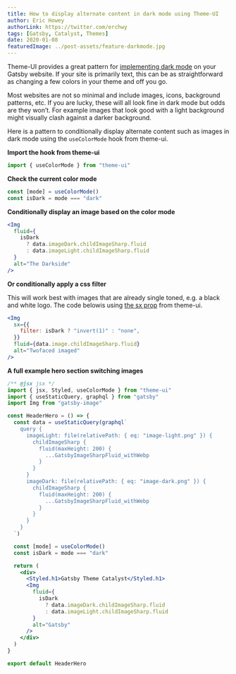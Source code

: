 ```yaml
---
title: How to display alternate content in dark mode using Theme-UI
author: Eric Howey
authorLink: https://twitter.com/erchwy
tags: [Gatsby, Catalyst, Themes]
date: 2020-01-08
featuredImage: ../post-assets/feature-darkmode.jpg
---
```


Theme-UI provides a great pattern for [implementing dark mode](https://theme-ui.com/color-modes) on your Gatsby website. If your site is primarily text, this can be as straightforward as changing a few colors in your theme and off you go.

Most websites are not so minimal and include images, icons, background patterns, etc. If you are lucky, these will all look fine in dark mode but odds are they won’t. For example images that look good with a light background might visually clash against a darker background.

Here is a pattern to conditionally display alternate content such as images in dark mode using the `useColorMode` hook from theme-ui.

**Import the hook from theme-ui**

```jsx
import { useColorMode } from "theme-ui"
```

**Check the current color mode**

```jsx
const [mode] = useColorMode()
const isDark = mode === "dark"
```

**Conditionally display an image based on the color mode**

```jsx
<Img
  fluid={
    isDark
      ? data.imageDark.childImageSharp.fluid
      : data.imageLight.childImageSharp.fluid
  }
  alt="The Darkside"
/>
```

**Or conditionally apply a css filter**

This will work best with images that are already single toned, e.g. a black and white logo. The code belowis using [the sx prop](https://theme-ui.com/sx-prop) from theme-ui.

```jsx
<Img
  sx={{
    filter: isDark ? "invert(1)" : "none",
  }}
  fluid={data.image.childImageSharp.fluid}
  alt="Twofaced imaged"
/>
```

**A full example hero section switching images**

```jsx
/** @jsx jsx */
import { jsx, Styled, useColorMode } from "theme-ui"
import { useStaticQuery, graphql } from "gatsby"
import Img from "gatsby-image"

const HeaderHero = () => {
  const data = useStaticQuery(graphql`
    query {
      imageLight: file(relativePath: { eq: "image-light.png" }) {
        childImageSharp {
          fluid(maxHeight: 200) {
            ...GatsbyImageSharpFluid_withWebp
          }
        }
      }
      imageDark: file(relativePath: { eq: "image-dark.png" }) {
        childImageSharp {
          fluid(maxHeight: 200) {
            ...GatsbyImageSharpFluid_withWebp
          }
        }
      }
    }
  `)

  const [mode] = useColorMode()
  const isDark = mode === "dark"

  return (
    <div>
      <Styled.h1>Gatsby Theme Catalyst</Styled.h1>
      <Img
        fluid={
          isDark
            ? data.imageDark.childImageSharp.fluid
            : data.imageLight.childImageSharp.fluid
        }
        alt="Gatsby"
      />
    </div>
  )
}

export default HeaderHero
```
